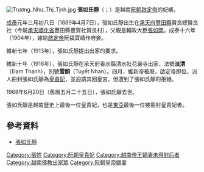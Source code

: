[[File:Trương_Như_Thị_Tịnh.jpg|thumb]]
'''張如氏靜'''（{{vie|v=Trương Như Thị Tịnh|hn=張如氏靜}}；{{bd|1889年|4月7日|1968年|6月20日|catIdx=T張}}）是越南[[阮朝|阮朝]][[啟定帝|啟定帝]]的妃嬪。

[[成泰|成泰]]元年三月初八日（1889年4月7日），張如氏靜出生在[[承天府_(越南)|承天府]][[豐田縣_(承天順化省)|豐田縣]]賢良總賢良社（今屬[[承天順化省|承天順化省]]豐田縣豐賢社賢良村），父親是輔政大臣[[張如岡|張如岡]]。成泰十六年（1904年），嫁給[[啟定帝|啟定帝]]阮福寶嶹作府妾。

維新七年（1913年），張如氏靜提出出家的要求。

維新十年（1916年），張如氏靜在承天府香水縣清水社花嚴寺出家，法號'''淡清'''（Đạm Thanh），別號'''雪顏'''（Tuyết Nhan）。四月，維新帝被廢，啟定帝即位，派人冊封張如氏靜為[[皇貴妃|皇貴妃]]，並迎請其回皇宮，但遭到了張如氏靜的拒絕。

1968年6月20日（舊曆五月二十五日），張如氏靜去世。

張如氏靜是越南歷史上最後一位皇貴妃，也是[[東亞|東亞]]最後一位被冊封皇貴妃者。

==參考資料==
*[https://web.archive.org/web/20170204170304/http://vnbet.vn/chu-ton-thien-duc-cu-si-huu-cong-phat-giao-thuan-hoa-tap-1/ni-truong-giac-hue-1889-%E2%80%93-1968-chua-hoa-nghiem-%E2%80%93-hue-2980.html 張如氏靜]

{{西山朝及阮朝皇后}}

[[Category:張姓|Category:張姓]]
[[Category:阮朝皇貴妃|Category:阮朝皇貴妃]]
[[Category:越南帝王嫡妻未得封后者|Category:越南帝王嫡妻未得封后者]]
[[Category:越南佛教出家眾|Category:越南佛教出家眾]]
[[Category:阮朝皇帝嫡妻|Category:阮朝皇帝嫡妻]]